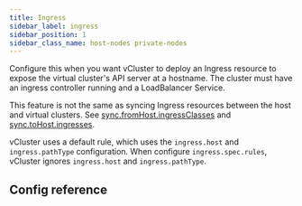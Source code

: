 ```yaml
---
title: Ingress
sidebar_label: ingress
sidebar_position: 1
sidebar_class_name: host-nodes private-nodes 
---
```



<TenancySupport hostNodes="true" privateNodes="true" />

Configure this when you want vCluster to deploy an Ingress resource to expose the virtual cluster's API server at a hostname. The cluster must have an ingress controller running and a LoadBalancer Service.

This feature is not the same as syncing Ingress resources between the host and virtual clusters. See [sync.fromHost.ingressClasses](../../sync/from-host/ingress-classes.mdx) and [sync.toHost.ingresses](../../sync/to-host/networking/ingresses.mdx).

vCluster uses a default rule, which uses the `ingress.host` and `ingress.pathType` configuration.  When configure `ingress.spec.rules`, vCluster ignores `ingress.host` and `ingress.pathType`.

## Config reference

<ControlPlaneIngress/>